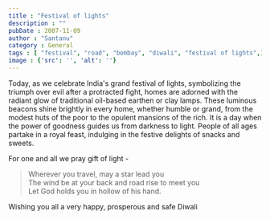 ```yaml
---
title : "Festival of lights"
description : ""
pubDate : 2007-11-09
author : "Santanu"
category : General
tags : [ "festival", "road", "bombay", "diwali", "festival of lights",]
image : {'src': '', 'alt': ''}
---
```

Today, as we celebrate India's grand festival of lights, symbolizing the triumph over evil after a protracted fight, homes are adorned with the radiant glow of traditional oil-based earthen or clay lamps. These luminous beacons shine brightly in every home, whether humble or grand, from the modest huts of the poor to the opulent mansions of the rich. It is a day when the power of goodness guides us from darkness to light. People of all ages partake in a royal feast, indulging in the festive delights of snacks and sweets.

For one and all we pray gift of light -  

>Wherever you travel, may a star lead you  
The wind be at your back and road rise to meet you  
Let God holds you in hollow of his hand.


Wishing you all a very happy, prosperous and safe Diwali
